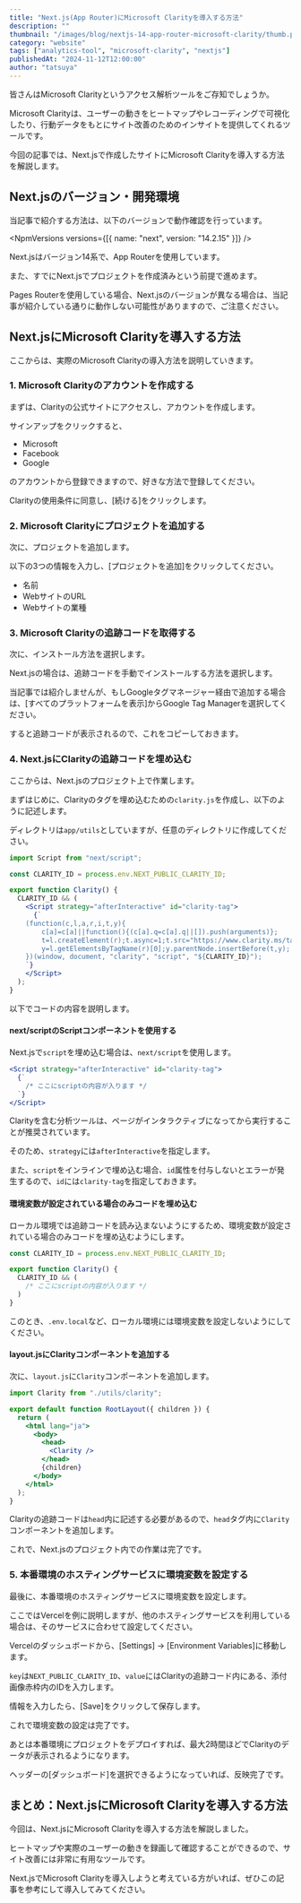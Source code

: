 ```yaml
---
title: "Next.js(App Router)にMicrosoft Clarityを導入する方法"
description: ""
thumbnail: "/images/blog/nextjs-14-app-router-microsoft-clarity/thumb.png"
category: "website"
tags: ["analytics-tool", "microsoft-clarity", "nextjs"]
publishedAt: "2024-11-12T12:00:00"
author: "tatsuya"
---
```


皆さんは<OuterLink href="https://clarity.microsoft.com/">Microsoft Clarity</OuterLink>というアクセス解析ツールをご存知でしょうか。

Microsoft Clarityは、ユーザーの動きをヒートマップやレコーディングで可視化したり、行動データをもとにサイト改善のためのインサイトを提供してくれるツールです。

今回の記事では、Next.jsで作成したサイトにMicrosoft Clarityを導入する方法を解説します。

<TocArticle />

## Next.jsのバージョン・開発環境

当記事で紹介する方法は、以下のバージョンで動作確認を行っています。

<NpmVersions versions={[{ name: "next", version: "14.2.15" }]} />

Next.jsはバージョン14系で、App Routerを使用しています。

また、すでにNext.jsでプロジェクトを作成済みという前提で進めます。

<InfoBox type="success">
  Pages
  Routerを使用している場合、Next.jsのバージョンが異なる場合は、当記事が紹介している通りに動作しない可能性がありますので、ご注意ください。
</InfoBox>

## Next.jsにMicrosoft Clarityを導入する方法

ここからは、実際のMicrosoft Clarityの導入方法を説明していきます。

### 1. Microsoft Clarityのアカウントを作成する

まずは、<OuterLink href="https://clarity.microsoft.com/">Clarityの公式サイト</OuterLink>にアクセスし、アカウントを作成します。

<NextImage
  src="/images/blog/nextjs-14-app-router-microsoft-clarity/clarity.png"
  width={1000}
  height={555}
  hasBorder
  alt="Clarity公式サイト"
/>

サインアップをクリックすると、

- Microsoft
- Facebook
- Google

のアカウントから登録できますので、好きな方法で登録してください。

<Spacer />

Clarityの使用条件に同意し、[続ける]をクリックします。

<NextImage
  src="/images/blog/nextjs-14-app-router-microsoft-clarity/register.png"
  width={1000}
  height={536}
  hasBorder
  alt="Clarity登録画面"
/>

<Spacer />

### 2. Microsoft Clarityにプロジェクトを追加する

次に、プロジェクトを追加します。

以下の3つの情報を入力し、[プロジェクトを追加]をクリックしてください。

- 名前
- WebサイトのURL
- Webサイトの業種

<NextImage
  src="/images/blog/nextjs-14-app-router-microsoft-clarity/add-project.png"
  width={1000}
  height={606}
  hasBorder
  alt="プロジェクトを追加する"
/>

### 3. Microsoft Clarityの追跡コードを取得する

次に、インストール方法を選択します。

Next.jsの場合は、追跡コードを手動でインストールする方法を選択します。

<InfoBox type="success">
  当記事では紹介しませんが、もしGoogleタグマネージャー経由で追加する場合は、[すべてのプラットフォームを表示]からGoogle
  Tag Managerを選択してください。
</InfoBox>

<NextImage
  src="/images/blog/nextjs-14-app-router-microsoft-clarity/method.png"
  width={1000}
  height={726}
  hasBorder
  alt="インストール方法を選択する"
/>

<Spacer />

すると追跡コードが表示されるので、これをコピーしておきます。

<NextImage
  src="/images/blog/nextjs-14-app-router-microsoft-clarity/copy-code.png"
  width={1000}
  height={387}
  hasBorder
  alt="Clarityの追跡コードをコピー"
/>

### 4. Next.jsにClarityの追跡コードを埋め込む

ここからは、Next.jsのプロジェクト上で作業します。

まずはじめに、Clarityのタグを埋め込むための`clarity.js`を作成し、以下のように記述します。

ディレクトリは`app/utils`としていますが、任意のディレクトリに作成してください。

<CodeHead lang="jsx" name="/app/utils/clarity.js" />

```jsx
import Script from "next/script";

const CLARITY_ID = process.env.NEXT_PUBLIC_CLARITY_ID;

export function Clarity() {
  CLARITY_ID && (
    <Script strategy="afterInteractive" id="clarity-tag">
      {`
    (function(c,l,a,r,i,t,y){
        c[a]=c[a]||function(){(c[a].q=c[a].q||[]).push(arguments)};
        t=l.createElement(r);t.async=1;t.src="https://www.clarity.ms/tag/"+i;
        y=l.getElementsByTagName(r)[0];y.parentNode.insertBefore(t,y);
    })(window, document, "clarity", "script", "${CLARITY_ID}");
    `}
    </Script>
  );
}
```

以下でコードの内容を説明します。

#### next/scriptのScriptコンポーネントを使用する

Next.jsで`script`を埋め込む場合は、`next/script`を使用します。

<CodeHead lang="jsx" name="/app/utils/clarity.js" />

```jsx
<Script strategy="afterInteractive" id="clarity-tag">
  {`
    /* ここにscriptの内容が入ります */
  `}
</Script>
```

Clarityを含む分析ツールは、ページがインタラクティブになってから実行することが推奨されています。

そのため、`strategy`には`afterInteractive`を指定します。

また、`script`をインラインで埋め込む場合、`id`属性を付与しないとエラーが発生するので、`id`には`clarity-tag`を指定しておきます。

#### 環境変数が設定されている場合のみコードを埋め込む

ローカル環境では追跡コードを読み込まないようにするため、環境変数が設定されている場合のみコードを埋め込むようにします。

<CodeHead lang="jsx" name="/app/utils/clarity.js" />

```jsx
const CLARITY_ID = process.env.NEXT_PUBLIC_CLARITY_ID;

export function Clarity() {
  CLARITY_ID && (
    /* ここにscriptの内容が入ります */
  )
}
```

このとき、`.env.local`など、ローカル環境には環境変数を設定しないようにしてください。

#### layout.jsにClarityコンポーネントを追加する

次に、`layout.js`に`Clarity`コンポーネントを追加します。

<CodeHead lang="jsx" name="/app/layout.js" />

```jsx showLineNumbers
import Clarity from "./utils/clarity";

export default function RootLayout({ children }) {
  return (
    <html lang="ja">
      <body>
        <head>
          <Clarity />
        </head>
        {children}
      </body>
    </html>
  );
}
```

Clarityの追跡コードは`head`内に記述する必要があるので、`head`タグ内に`Clarity`コンポーネントを追加します。

これで、Next.jsのプロジェクト内での作業は完了です。

### 5. 本番環境のホスティングサービスに環境変数を設定する

最後に、本番環境のホスティングサービスに環境変数を設定します。

ここではVercelを例に説明しますが、他のホスティングサービスを利用している場合は、そのサービスに合わせて設定してください。

Vercelのダッシュボードから、[Settings] → [Environment Variables]に移動します。

<NextImage
  src="/images/blog/nextjs-14-app-router-microsoft-clarity/vercel-settings.png"
  width={1000}
  height={791}
  hasBorder
  alt="VercelのSettings画面"
/>

<Spacer />

`key`は`NEXT_PUBLIC_CLARITY_ID`、`value`にはClarityの追跡コード内にある、添付画像赤枠内のIDを入力します。

<NextImage
  src="/images/blog/nextjs-14-app-router-microsoft-clarity/clarity-id.png"
  width={1000}
  height={387}
  hasBorder
  alt="Clarityの追跡コード内のID"
/>

<NextImage
  src="/images/blog/nextjs-14-app-router-microsoft-clarity/save-variable.png"
  width={1000}
  height={233}
  hasBorder
  alt="Environment Variablesの設定画面"
/>

情報を入力したら、[Save]をクリックして保存します。

これで環境変数の設定は完了です。

あとは本番環境にプロジェクトをデプロイすれば、最大2時間ほどでClarityのデータが表示されるようになります。

ヘッダーの[ダッシュボード]を選択できるようになっていれば、反映完了です。

<NextImage
  src="/images/blog/nextjs-14-app-router-microsoft-clarity/clarity-dashboard.png"
  width={1200}
  height={637}
  hasBorder
  alt="Clarityのダッシュボード画面"
/>

## まとめ：Next.jsにMicrosoft Clarityを導入する方法

今回は、Next.jsにMicrosoft Clarityを導入する方法を解説しました。

ヒートマップや実際のユーザーの動きを録画して確認することができるので、サイト改善には非常に有用なツールです。

Next.jsでMicrosoft Clarityを導入しようと考えている方がいれば、ぜひこの記事を参考にして導入してみてください。
